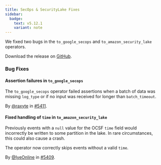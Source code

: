 ```yaml
---
title: SecOps & SecurityLake Fixes
sidebar:
  badge:
    text: v5.12.1
    variant: note
---
```


We fixed two bugs in the `to_google_secops` and `to_amazon_security_lake` operators.

Download the release on [GitHub](https://github.com/tenzir/tenzir/releases/tag/v5.12.1).

### Bug Fixes

#### Assertion failures in `to_google_secops`

The `to_google_secops` operator failed assertions when a batch of data was
missing `log_type` or if no input was received for longer than `batch_timeout`.

By [@raxyte](https://github.com/raxyte) in [#5411](https://github.com/tenzir/tenzir/pull/5411).

#### Fixed handling of `time` in `to_amazon_security_lake`

Previously events with a `null` value for the OCSF `time` field would
incorrectly be written to some partition in the lake. In rare circumstances,
this could also cause a crash.

The operator now correctly skips events without a valid `time`.

By [@IyeOnline](https://github.com/IyeOnline) in [#5409](https://github.com/tenzir/tenzir/pull/5409).
